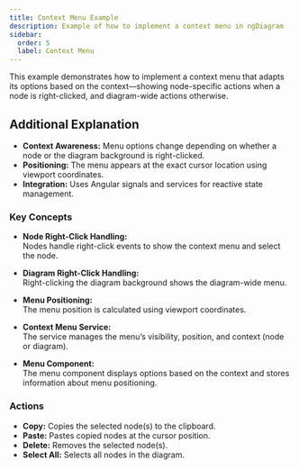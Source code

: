 ```yaml
---
title: Context Menu Example
description: Example of how to implement a context menu in ngDiagram
sidebar:
  order: 5
  label: Context Menu
---
```



This example demonstrates how to implement a context menu that adapts its options based on the context—showing node-specific actions when a node is right-clicked, and diagram-wide actions otherwise.

<ContextMenu />
<ExampleViewer dirName="examples/context-menu" />

## Additional Explanation

- **Context Awareness:** Menu options change depending on whether a node or the diagram background is right-clicked.
- **Positioning:** The menu appears at the exact cursor location using viewport coordinates.
- **Integration:** Uses Angular signals and services for reactive state management.

### Key Concepts

- **Node Right-Click Handling:**  
  Nodes handle right-click events to show the context menu and select the node.

- **Diagram Right-Click Handling:**  
  Right-clicking the diagram background shows the diagram-wide menu.

- **Menu Positioning:**  
  The menu position is calculated using viewport coordinates.

- **Context Menu Service:**  
  The service manages the menu’s visibility, position, and context (node or diagram).

- **Menu Component:**  
  The menu component displays options based on the context and stores information about menu positioning.

### Actions

- **Copy:** Copies the selected node(s) to the clipboard.
- **Paste:** Pastes copied nodes at the cursor position.
- **Delete:** Removes the selected node(s).
- **Select All:** Selects all nodes in the diagram.
